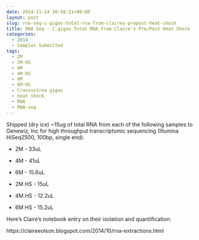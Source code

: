 ```yaml
---
date: 2014-11-24 16:58:11+00:00
layout: post
slug: rna-seq-c-gigas-total-rna-from-claires-prepost-heat-shock
title: RNA Seq - C.gigas Total RNA from Claire's Pre/Post Heat Shock
categories:
  - 2014
  - Samples Submitted
tags:
  - 2M
  - 2M-HS
  - 4M
  - 4M-HS
  - 6M
  - 6M-HS
  - Crassostrea gigas
  - heat shock
  - RNA
  - RNA-seq
---
```


Shipped (dry ice) ~15ug of total RNA from each of the following samples to Genewiz, Inc for high throughput transcriptomic sequencing (Illumina HiSeq2500, 100bp, single end).




    
  * 2M - 33uL

    
  * 4M - 41uL

    
  * 6M - 15.6uL

    
  * 2M HS - 15uL

    
  * 4M HS - 12.2uL

    
  * 6M HS - 15.2uL



Here's Claire's notebook entry on their isolation and quantification:

https://claireeolson.blogspot.com/2014/10/rna-extractions.html
